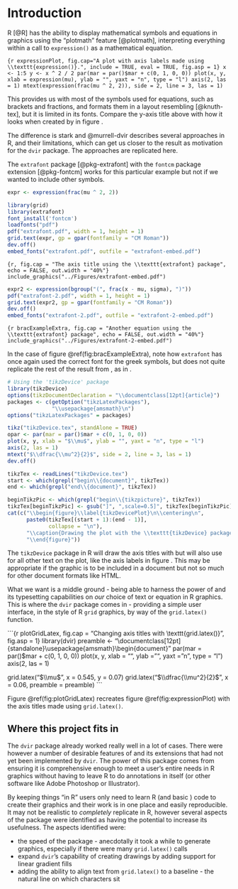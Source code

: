 \newpage{}

# Introduction

R [@R] has the ability to display mathematical symbols and equations in graphics using the "plotmath" feature [@plotmath], interpreting everything within a call to `expression()` as a mathematical equation.

<!--- 

Need to think of a better example than this one, ideally one that brings in our x - mu somehow 

Redo this plot with lattice?

CHECK - that I haven't confused axis labela and axis titles... should be axis titles!
--->

```{r expressionPlot, fig.cap="A plot with axis labels made using \\texttt{expression()}.", include = TRUE, eval = TRUE, fig.asp = 1}
x <- 1:5
y <- x ^ 2 / 2
par(mar = par()$mar + c(0, 1, 0, 0))
plot(x, y, xlab = expression(mu), ylab = "", yaxt = "n", type = "l")
axis(2, las = 1)
mtext(expression(frac(mu ^ 2, 2)), side = 2, line = 3, las = 1)
```

This provides us with most of the symbols used for equations, such as brackets and fractions, and formats them in a layout resembling \TeX{} [@knuth-tex], but it is limited in its fonts. Compare the y-axis title above with how it looks when created by \LaTeX{} in figure \ref{muOver2}.

\begin{figure}\label{muOver2}
\begin{equation*}
\dfrac{\mu^2}{2}
\end{equation*}
\caption{The y-axis title from above, created with \LaTeX}
\end{figure}

<!---
Use this code for above example, just need to find a way to caption and reference it. Also delete image from figures folder when done



could use \[\dfrac{\mu^2}{2}\] if that was easier too?
--->

The difference is stark and @murrell-dvir describes several approaches in R, and their limitations, which can get us closer to the \LaTeX{} result as motivation for the `dvir` package. The approaches are replicated here.

The `extrafont` package [@pkg-extrafont] with the `fontcm` package extension [@pkg-fontcm] works for this particular example but not if we wanted to include other \TeX{} symbols.

```{r, eval = FALSE}
expr <- expression(frac(mu ^ 2, 2))

library(grid)
library(extrafont)
font_install('fontcm')
loadfonts("pdf")
pdf("extrafont.pdf", width = 1, height = 1)
grid.text(expr, gp = gpar(fontfamily = "CM Roman"))
dev.off()
embed_fonts("extrafont.pdf", outfile = "extrafont-embed.pdf")
```

```{r, fig.cap = "The axis title using the \\texttt{extrafont} package", echo = FALSE, out.width = "40%"}
include_graphics("../Figures/extrafont-embed.pdf")
```

```{r, eval = FALSE}
expr2 <- expression(bgroup("(", frac(x - mu, sigma), ")"))
pdf("extrafont-2.pdf", width = 1, height = 1)
grid.text(expr2, gp = gpar(fontfamily = "CM Roman"))
dev.off()
embed_fonts("extrafont-2.pdf", outfile = "extrafont-2-embed.pdf")
```

```{r bracExampleExtra, fig.cap = "Another equation using the \\texttt{extrafont} package", echo = FALSE, out.width = "40%"}
include_graphics("../Figures/extrafont-2-embed.pdf")
```

In the case of figure \@ref(fig:bracExampleExtra), note how `extrafont` has once again used the correct font for the greek symbols, but does not quite replicate the rest of the result from \LaTeX{}, as in \ref{bracExample}.

\begin{figure}\label{bracExample}
\centering
$\left(\dfrac{x - \mu}{\sigma}\right)$
\caption{A \LaTeX{} equation with brackets}
\end{figure}


<!--- 
for these examples following, say that Paul's report descirbes the limitations of these approaches, and replicate the examples

FOR THIS, SAY IT WORKS FOR OUR LABEL, BUT DOESN"T WITH OTHER THINGS, LIKE THE BRACKETS
--->

```{r results = FALSE}
# Using the 'tikzDevice' package
library(tikzDevice)
options(tikzDocumentDeclaration = "\\documentclass[12pt]{article}")
packages <- c(getOption("tikzLatexPackages"),
              "\\usepackage{amsmath}\n")
options("tikzLatexPackages" = packages) 

tikz("tikzDevice.tex", standAlone = TRUE)
opar <- par(mar = par()$mar + c(0, 1, 0, 0))
plot(x, y, xlab = "$\\mu$", ylab = "", yaxt = "n", type = "l")
axis(2, las = 1)
mtext("$\\dfrac{\\mu^2}{2}$", side = 2, line = 3, las = 1)
dev.off()
```

<!---
Try get scaling a bit better in this tikz one, to better match the original plot? Or make the earlier one square! (this is probably easier)

Try make the plots all same size (like same sqize square) too!
--->

```{r echo = FALSE, results = "asis"}
tikzTex <- readLines("tikzDevice.tex")
start <- which(grepl("begin\\{document}", tikzTex))
end <- which(grepl("end\\{document}", tikzTex))

beginTikzPic <- which(grepl("begin\\{tikzpicture}", tikzTex))
tikzTex[beginTikzPic] <- gsub("]", ",scale=0.5]", tikzTex[beginTikzPic])
cat(c("\\begin{figure}\\label{tikzDevicePlot}\n\\centering\n", 
      paste0(tikzTex[(start + 1):(end - 1)], 
             collapse = "\n"),
      "\\caption{Drawing the plot with the \\texttt{tikzDevice} package}\n",
      "\\end{figure}"))
```

The `tikzDevice` package in R will draw the axis titles with \TeX{} but will also use \TeX{} for all other text on the plot, like the axis labels in figure \ref{tikzDevicePlot}. This may be appropriate if the graphic is to be included in a \TeX{} document but not so much for other document formats like HTML.

What we want is a middle ground - being able to harness the power of \TeX{} and its typesetting capabilities on *our* choice of text or equation in R graphics. This is where the `dvir` package comes in - providing a simple user interface, in the style of R `grid` graphics, by way of the `grid.latex()` function.

```{r plotGridLatex, fig.cap = "Changing axis titles with \\texttt{grid.latex()}", fig.asp = 1}
library(dvir)
preamble <- "\\documentclass[12pt]{standalone}\n\\usepackage{amsmath}\n\\begin{document}"
par(mar = par()$mar + c(0, 1, 0, 0))
plot(x, y, xlab = "", ylab = "", yaxt = "n", type = "l")
axis(2, las = 1)

grid.latex("$\\mu$", x = 0.545, y = 0.07)
grid.latex("$\\dfrac{\\mu^2}{2}$", x = 0.06, preamble = preamble)
```

Figure \@ref(fig:plotGridLatex) recreates figure \@ref(fig:expressionPlot) with the axis titles made using `grid.latex()`.

<!---
  - [**Example:** example of grid-based plot, changing labels and/or title with `grid.latex()`. Maybe ggplot2?]
  
  Nah - got the lattice plot of our example....
  --->

## Where this project fits in

The `dvir` package already worked really well in a lot of cases. There were however a number of desirable features of \TeX{} and its extensions that had not yet been implemented by `dvir`. The power of this package comes from ensuring it is comprehensive enough to meet a user's entire \TeX{} needs in R graphics without having to leave R to do annotations in \LaTeX{} itself (or other software like Adobe Photoshop or Illustrator). 

By keeping things "in R" users only need to learn R (and basic \TeX) code to create their graphics and their work is in one place and easily reproducible. It may not be realistic to *completely* replicate \TeX{} in R, however several aspects of the package were identified as having the potential to increase its usefulness. The aspects identified were:

* the speed of the package - anecdotally it took a while to generate graphics, especially if there were many `grid.latex()` calls
* expand `dvir`'s capability of creating \Tikz{} drawings by adding support for linear gradient fills
* adding the ability to align text from `grid.latex()` to a baseline - the natural line on which characters sit